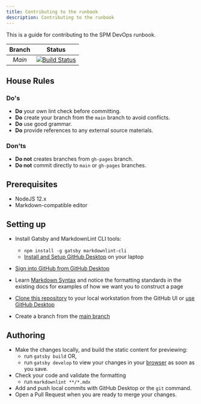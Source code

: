 ```yaml
---
title: Contributing to the runbook
description: Contributing to the runbook
---
```


This is a guide for contributing to the SPM DevOps runbook.

| Branch | Status |
|:-:|:-:|
| _Main_ | [![Build Status](https://travis-ci.com/IBM/spm-kubernetes.svg?branch=main)](https://app.travis-ci.com/IBM/spm-kubernetes) |

## House Rules

### Do's

* **Do** your own lint check before committing.
* **Do** create your branch from the `main` branch to avoid conflicts.
* **Do** use good grammar.
* **Do** provide references to any external source materials.

### Don'ts

* **Do not** creates branches from `gh-pages` branch.
* **Do not** commit directly to `main` or `gh-pages` branches.

## Prerequisites

* NodeJS 12.x
* Markdown-compatible editor

## Setting up

* Install Gatsby and MarkdownLint CLI tools:
  * `npm install -g gatsby markdownlint-cli`
  * [Install and Setup GitHub Desktop](https://docs.github.com/en/desktop/installing-and-configuring-github-desktop/installing-and-authenticating-to-github-desktop/installing-github-desktop) on your laptop
* [Sign into GitHub from GitHub Desktop](https://help.github.com/desktop/guides/getting-started-with-github-desktop/authenticating-to-github/)
* Learn [Markdown Syntax](https://guides.github.com/features/mastering-markdown/) and notice the formatting standards in the existing docs for examples of how we want you to construct a page

* [Clone this repository](https://github.com/merative/spm-kubernetes) to your local workstation from the GitHub UI or
  [use GitHub Desktop](https://docs.github.com/en/desktop/contributing-and-collaborating-using-github-desktop/adding-and-cloning-repositories/cloning-and-forking-repositories-from-github-desktop)
* Create a branch from the [main branch](https://github.com/merative/spm-kubernetes/tree/main)

## Authoring

* Make the changes locally, and build the static content for previewing:
  * run `gatsby build` OR,
  * run `gatsby develop` to view your changes in your [browser](http://localhost:8000) as soon as you save.
* Check your code and validate the formatting
  * run `markdownlint **/*.mdx`
* Add and push local commits with GitHub Desktop or the `git` command.
* Open a Pull Request when you are ready to merge your changes.
